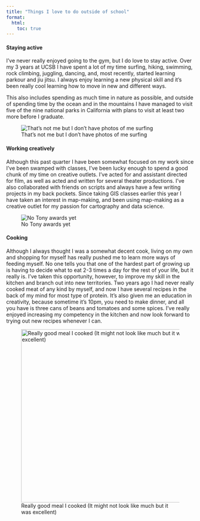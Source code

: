 ```yaml
---
title: "Things I love to do outside of school"
format:
  html:
    toc: true
---
```


#### Staying active

I've never really enjoyed going to the gym, but I do love to stay active. Over my 3 years at UCSB I have spent a lot of my time surfing, hiking, swimming, rock climbing, juggling, dancing, and, most recently, started learning parkour and jiu jitsu. I always enjoy learning a new physical skill and it's been really cool learning how to move in new and different ways.

This also includes spending as much time in nature as possible, and outside of spending time by the ocean and in the mountains I have managed to visit five of the nine national parks in California with plans to visit at least two more before I graduate.

![That's not me but I don't have photos of me surfing](images/surfing.jpg){.lightbox caption="That's not me but I don't have photos of me surfing"}

#### Working creatively

Although this past quarter I have been somewhat focused on my work since I've been swamped with classes, I've been lucky enough to spend a good chunk of my time on creative outlets. I've acted for and assistant directed for film, as well as acted and written for several theater productions. I've also collaborated with friends on scripts and always have a few writing projects in my back pockets. Since taking GIS classes earlier this year I have taken an interest in map-making, and been using map-making as a creative outlet for my passion for cartography and data science.

![No Tony awards yet](images/stage.jpg){.lightbox caption="No Tony awards yet"}

#### Cooking

Although I always thought I was a somewhat decent cook, living on my own and shopping for myself has really pushed me to learn more ways of feeding myself. No one tells you that one of the hardest part of growing up is having to decide what to eat 2-3 times a day for the rest of your life, but it really is. I've taken this opportunity, however, to improve my skill in the kitchen and branch out into new territories. Two years ago I had never really cooked meat of any kind by myself, and now I have several recipes in the back of my mind for most type of protein. It's also given me an education in creativity, because sometime it's 10pm, you need to make dinner, and all you have is three cans of beans and tomatoes and some spices. I've really enjoyed increasing my competency in the kitchen and now look forward to trying out new recipes whenever I can.

![Really good meal I cooked (It might not look like much but it was excellent)](images/gallery/Really_good_meal_I_cooked.jpeg){.lightbox caption="Really good meal I cooked (It might not look like much but it was excellent)" width="464"}
